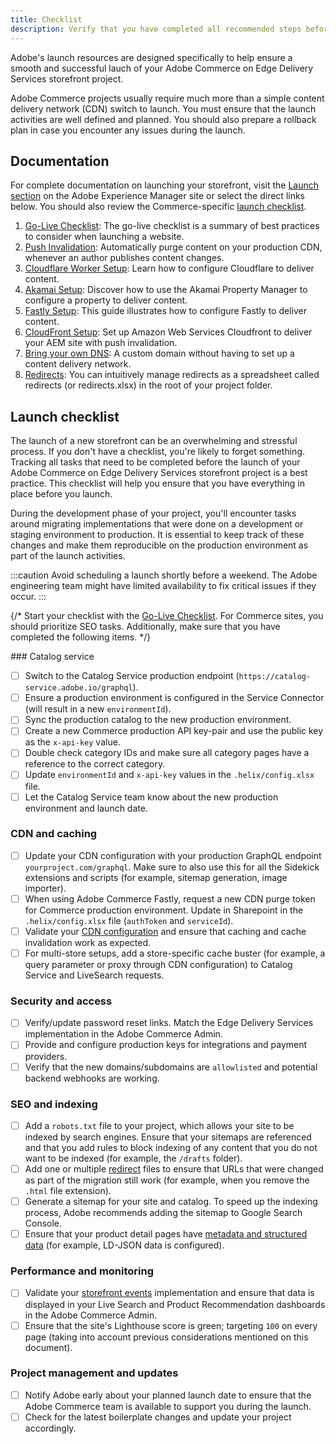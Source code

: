 ```yaml
---
title: Checklist
description: Verify that you have completed all recommended steps before launching your Adobe Commerce on Edge Delivery Services storefront project.
---
```



Adobe's launch resources are designed specifically to help ensure a smooth and successful lauch of your Adobe Commerce on Edge Delivery Services storefront project.

Adobe Commerce projects usually require much more than a simple content delivery network (CDN) switch to launch. You must ensure that the launch activities are well defined and planned. You should also prepare a rollback plan in case you encounter any issues during the launch.

## Documentation

For complete documentation on launching your storefront, visit the [Launch section](https://www.aem.live/docs/#launch) on the Adobe Experience Manager site or select the direct links below. You should also review the Commerce-specific [launch checklist](#launch-checklist).

<Callouts color="#eb1000">

1. [Go-Live Checklist](https://www.aem.live/docs/go-live-checklist): The go-live checklist is a summary of best practices to consider when launching a website.
1. [Push Invalidation](https://www.aem.live/docs/setup-byo-cdn-push-invalidation): Automatically purge content on your production CDN, whenever an author publishes content changes.
1. [Cloudflare Worker Setup](https://www.aem.live/docs/byo-cdn-cloudflare-worker-setup): Learn how to configure Cloudflare to deliver content.
1. [Akamai Setup](https://www.aem.live/docs/byo-cdn-akamai-setup): Discover how to use the Akamai Property Manager to configure a property to deliver content.
1. [Fastly Setup](https://www.aem.live/docs/byo-cdn-fastly-setup): This guide illustrates how to configure Fastly to deliver content.
1. [CloudFront Setup](https://www.aem.live/docs/byo-cdn-cloudfront-setup): Set up Amazon Web Services Cloudfront to deliver your AEM site with push invalidation.
1. [Bring your own DNS](https://www.aem.live/docs/byo-dns): A custom domain without having to set up a content delivery network.
1. [Redirects](https://www.aem.live/docs/redirects): You can intuitively manage redirects as a spreadsheet called redirects (or redirects.xlsx) in the root of your project folder.

</Callouts>

## Launch checklist

The launch of a new storefront can be an overwhelming and stressful process. If you don't have a checklist, you're likely to forget something. Tracking all tasks that need to be completed before the launch of your Adobe Commerce on Edge Delivery Services storefront project is a best practice. This checklist will help you ensure that you have everything in place before you launch.

During the development phase of your project, you'll encounter tasks around migrating implementations that were done on a development or staging environment to production. It is essential to keep track of these changes and make them reproducible on the production environment as part of the launch activities.

:::caution
Avoid scheduling a launch shortly before a weekend. The Adobe engineering team might have limited availability to fix critical issues if they occur.
:::

{/* Start your checklist with the [Go-Live Checklist](https://www.aem.live/docs/go-live-checklist). For Commerce sites, you should prioritize SEO tasks. Additionally, make sure that you have completed the following items. */}

<Checklist name="catalog">
### Catalog service

- [ ] Switch to the Catalog Service production endpoint (`https://catalog-service.adobe.io/graphql`).
- [ ] Ensure a production environment is configured in the Service Connector (will result in a new `environmentId`).
- [ ] Sync the production catalog to the new production environment.
- [ ] Create a new Commerce production API key-pair and use the public key as the `x-api-key` value.
- [ ] Double check category IDs and make sure all category pages have a reference to the correct category.
- [ ] Update `environmentId` and `x-api-key` values in the `.helix/config.xlsx` file.
- [ ] Let the Catalog Service team know about the new production environment and launch date.
</Checklist>

<Checklist name="CDN">

### CDN and caching

- [ ] Update your CDN configuration with your production GraphQL endpoint `yourproject.com/graphql`. Make sure to also use this for all the Sidekick extensions and scripts (for example, sitemap generation, image importer).
- [ ] When using Adobe Commerce Fastly, request a new CDN purge token for Commerce production
      environment. Update in Sharepoint in the `.helix/config.xlsx` file (`authToken` and
      `serviceId`).
- [ ] Validate your [CDN configuration](/config/content-delivery-network/) and ensure that caching
      and cache invalidation work as expected.
- [ ] For multi-store setups, add a store-specific cache buster (for example, a query parameter or
      proxy through CDN configuration) to Catalog Service and LiveSearch requests.
</Checklist>

<Checklist name="security">

### Security and access

- [ ] Verify/update password reset links. Match the Edge Delivery Services implementation in the Adobe Commerce Admin.
- [ ] Provide and configure production keys for integrations and payment providers.
- [ ] Verify that the new domains/subdomains are `allowlisted` and potential backend webhooks are working.
</Checklist>


<Checklist name="seo">

### SEO and indexing

- [ ] Add a `robots.txt` file to your project, which allows your site to be indexed by search
      engines. Ensure that your sitemaps are referenced and that you add rules to block indexing
      of any content that you do not want to be indexed (for example, the `/drafts` folder).
- [ ] Add one or multiple [redirect](https://www.aem.live/docs/redirects) files to ensure that
      URLs that were changed as part of the migration still work (for example, when you remove the
      `.html` file extension).
- [ ] Generate a sitemap for your site and catalog. To speed up the indexing process, Adobe
      recommends adding the sitemap to Google Search Console.
- [ ] Ensure that your product detail pages have [metadata and structured data](/seo/metadata/)
      (for example, LD-JSON data is configured).
</Checklist>

<Checklist name="performance">

### Performance and monitoring

- [ ] Validate your [storefront
      events](https://github.com/adobe/commerce-events/tree/main/examples/events/snowplow-debugger)
      implementation and ensure that data is displayed in your Live Search and Product
      Recommendation dashboards in the Adobe Commerce Admin.
- [ ] Ensure that the site's Lighthouse score is green; targeting `100` on every page (taking into
      account previous considerations mentioned on this document).
</Checklist>

<Checklist name="management">

### Project management and updates

- [ ] Notify Adobe early about your planned launch date to ensure that the Adobe Commerce team is
      available to support you during the launch.
- [ ] Check for the latest boilerplate changes and update your project accordingly.
</Checklist>
